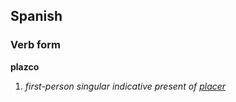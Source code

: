 ==Spanish==
===Verb form===
'''plazco'''

# ''first-person singular indicative present of [[placer]]''